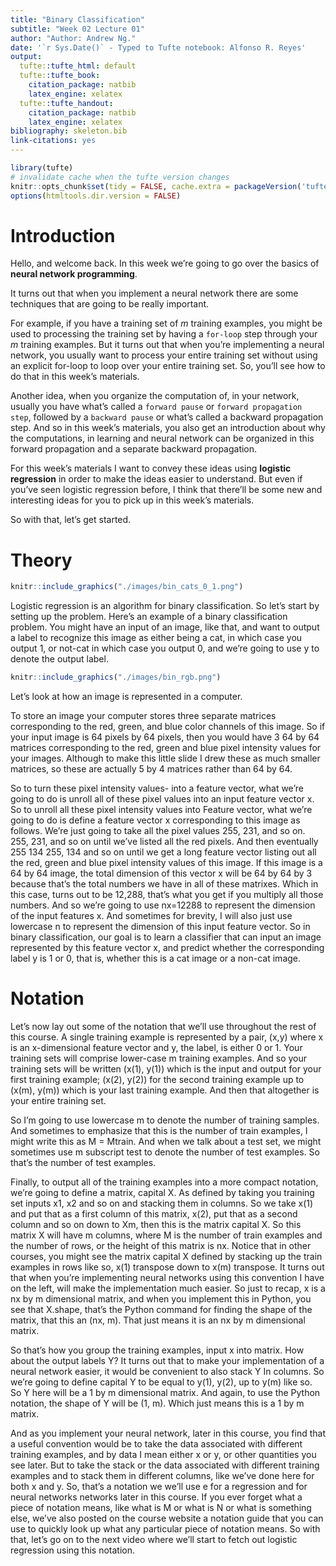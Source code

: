 ```yaml
---
title: "Binary Classification"
subtitle: "Week 02 Lecture 01"
author: "Author: Andrew Ng."
date: '`r Sys.Date()` - Typed to Tufte notebook: Alfonso R. Reyes'
output:
  tufte::tufte_html: default
  tufte::tufte_book:
    citation_package: natbib
    latex_engine: xelatex
  tufte::tufte_handout:
    citation_package: natbib
    latex_engine: xelatex
bibliography: skeleton.bib
link-citations: yes
---
```


```r
library(tufte)
# invalidate cache when the tufte version changes
knitr::opts_chunk$set(tidy = FALSE, cache.extra = packageVersion('tufte'))
options(htmltools.dir.version = FALSE)
```

# Introduction
Hello, and welcome back. In this week we're going to go over the basics of **neural network programming**.

It turns out that when you implement a neural network there are some techniques that are going to be really important. 

For example, if you have a training set of $m$ training examples, you might be used to processing the training set by having a `for-loop` step through your $m$ training examples. But it turns out that when you're implementing a neural network, you usually want to process your entire training set without using an explicit for-loop to loop over your entire training set. So, you'll see how to do that in this week's materials. 

Another idea, when you organize the computation of, in your network, usually you have what's called a `forward pause` or `forward propagation step`, followed by a `backward pause` or what's called a backward propagation step. And so in this week's materials, you also get an introduction about why the computations, in learning and neural network can be organized in this forward propagation and a separate backward propagation.

For this week's materials I want to convey these ideas using **logistic regression** in order to make the ideas easier to understand. But even if you've seen logistic regression before, I think that there'll be some new and interesting ideas for you to pick up in this week's materials. 

So with that, let's get started. 


# Theory

```r
knitr::include_graphics("./images/bin_cats_0_1.png")
```

Logistic regression is an algorithm for binary classification. So let's start by setting up the problem. Here's an example of a binary classification problem. You might have an input of an image, like that, and want to output a label to recognize this image as either being a cat, in which case you output $1$, or not-cat in which case you output $0$, and we're going to use y to denote the output label. 

```r
knitr::include_graphics("./images/bin_rgb.png")
```
Let's look at how an image is represented in a computer. 

To store an image your computer stores three separate matrices corresponding to the red, green, and blue color channels of this image. So if your input image is 64 pixels by 64 pixels, then you would have 3 64 by 64 matrices corresponding to the red, green and blue pixel intensity values for your images. Although to make this little slide I drew these as much smaller matrices, so these are actually 5 by 4 matrices rather than 64 by 64. 


So to turn these pixel intensity values- into a feature vector, what we're going to do is unroll all of these pixel values into an input feature vector x. So to unroll all these pixel intensity values into Feature vector, what we're going to do is define a feature vector x corresponding to this image as follows. We're just going to take all the pixel values 255, 231, and so on. 255, 231, and so on until we've listed all the red pixels. And then eventually 255 134 255, 134 and so on until we get a long feature vector listing out all the red, green and blue pixel intensity values of this image. If this image is a 64 by 64 image, the total dimension of this vector x will be 64 by 64 by 3 because that's the total numbers we have in all of these matrixes. Which in this case, turns out to be 12,288, that's what you get if you multiply all those numbers. And so we're going to use nx=12288 to represent the dimension of the input features x. And sometimes for brevity, I will also just use lowercase n to represent the dimension of this input feature vector. So in binary classification, our goal is to learn a classifier that can input an image represented by this feature vector x, and predict whether the corresponding label y is 1 or 0, that is, whether this is a cat image or a non-cat image. 



# Notation

Let's now lay out some of the notation that we'll use throughout the rest of this course. A single training example is represented by a pair, (x,y) where x is an x-dimensional feature vector and y, the label, is either 0 or 1. Your training sets will comprise lower-case m training examples. And so your training sets will be written (x(1), y(1)) which is the input and output for your first training example; (x(2), y(2)) for the second training example up to (x(m), y(m)) which is your last training example. And then that altogether is your entire training set. 

So I'm going to use lowercase m to denote the number of training samples. And sometimes to emphasize that this is the number of train examples, I might write this as M = Mtrain. And when we talk about a test set, we might sometimes use m subscript test to denote the number of test examples. So that's the number of test examples. 

Finally, to output all of the training examples into a more compact notation, we're going to define a matrix, capital X. As defined by taking you training set inputs x1, x2 and so on and stacking them in columns. So we take x(1) and put that as a first column of this matrix, x(2), put that as a second column and so on down to Xm, then this is the matrix capital X. So this matrix X will have m columns, where M is the number of train examples and the number of rows, or the height of this matrix is nx. Notice that in other courses, you might see the matrix capital X defined by stacking up the train examples in rows like so, x(1) transpose down to x(m) transpose. It turns out that when you're implementing neural networks using this convention I have on the left, will make the implementation much easier. So just to recap, x is a nx by m dimensional matrix, and when you implement this in Python, you see that X.shape, that's the Python command for finding the shape of the matrix, that this an (nx, m). That just means it is an nx by m dimensional matrix. 

So that's how you group the training examples, input x into matrix. How about the output labels Y? It turns out that to make your implementation of a neural network easier, it would be convenient to also stack Y In columns. So we're going to define capital Y to be equal to y(1), y(2), up to y(m) like so. So Y here will be a 1 by m dimensional matrix. And again, to use the Python notation, the shape of Y will be (1, m). Which just means this is a 1 by m matrix. 

And as you implement your neural network, later in this course, you find that a useful convention would be to take the data associated with different training examples, and by data I mean either x or y, or other quantities you see later. But to take the stack or the data associated with different training examples and to stack them in different columns, like we've done here for both x and y. 
So, that's a notation we we'll use e for a regression and for neural networks networks later in this course. If you ever forget what a piece of notation means, like what is M or what is N or what is something else, we've also posted on the course website a notation guide that you can use to quickly look up what any particular piece of notation means. So with that, let's go on to the next video where we'll start to fetch out logistic regression using this notation.


